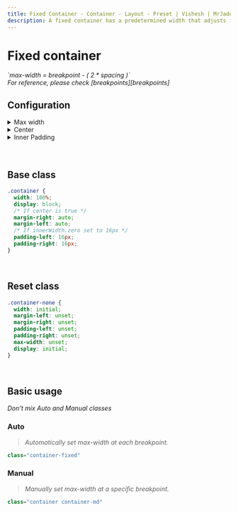 ```yaml
---
title: Fixed Container - Container - Layout - Preset | Vishesh | MrJadeja
description: A fixed container has a predetermined width that adjusts its size at every breakpoint. This enables the layout to seamlessly adapt to various screen sizes while preserving a consistent width within each breakpoint, ensuring a cohesive and visually appealing design across different devices.
---
```



# Fixed container

<Callout type="info">
  <em>`max-width = breakpoint - ( 2 * spacing )`</em> <br />
  <em>For reference, please check [breakpoints][breakpoints]</em>
</Callout>

<br />

## Configuration

<details>
<summary>Max width</summary>

<Callout type="error">
  <em>Don't mix Auto and Manual classes</em>
</Callout>

<h4>Auto</h4>

> `container-fixed`

| Breakpoint | \<375px | ≥375px | ≥640px | ≥768px | ≥1024px | ≥1280  | ≥1440px | ≥1920px |
| :--------- | :------ | :----- | :----- | :----- | :------ | :----- | :------ | :------ |
| spacing    | 0       | 16     | 28     | 40     | 64      | 80     | 128     | 240     |
| max-width  | 100%    | 343px  | 584px  | 688px  | 896px   | 1120px | 1184px  | 1440px  |

<h4>Manual</h4>

1\. Base class `container` <small>(mandatory)</small> <br/>
2\. Max width class `container-x` <small>(where `x` is the breakpoint key)</small>

| Class          | Spacing | \<375px | ≥375px | ≥640px | ≥768px | ≥1024px | ≥1280px | ≥1440px | ≥1920px |
| :------------- | :------ | :------ | :----- | :----- | :----- | :------ | :------ | :------ | :------ |
| container      | 0       | 100%    | 100%   | 100%   | 100%   | 100%    | 100%    | 100%    | 100%    |
| container-xs   | 16      | 100%    | 343px  | 584px  | 688px  | 896px   | 1120px  | 1184px  | 1440px  |
| container-sm   | 28      | 100%    | 100%   | 584px  | 688px  | 896px   | 1120px  | 1184px  | 1440px  |
| container-md   | 40      | 100%    | 100%   | 100%   | 688px  | 896px   | 1120px  | 1184px  | 1440px  |
| container-lg   | 64      | 100%    | 100%   | 100%   | 100%   | 896px   | 1120px  | 1184px  | 1440px  |
| container-xl   | 80      | 100%    | 100%   | 100%   | 100%   | 100%    | 1120px  | 1184px  | 1440px  |
| container-mac  | 128     | 100%    | 100%   | 100%   | 100%   | 100%    | 100%    | 1184px  | 1440px  |
| container-maxw | 240     | 100%    | 100%   | 100%   | 100%   | 100%    | 100%    | 100%    | 1440px  |

</details>

<details>
<summary>Center</summary>

```js
container: {
  // ...
  center: true | false,
  // ...
}
```

<h4>true</h4>

- Horizontally align the fixed container to the center.
- This is set by default.

<h4>false</h4>

- Below classes are available to manually set alignment.

| Class            | Description                               |
| :--------------- | :---------------------------------------- |
| container-left   | Aligns the fixed container to the left.   |
| container-center | Centers the fixed container horizontally. |
| container-right  | Aligns the fixed container to the right.  |

</details>

<details>
<summary>Inner Padding</summary>

> Apply to all breakpoints

```js filename="apply to all breakpoints"
container: {
  // ...
  innerPadding: number | string,
  // ...
}
```

> Apply to specific breakpoint

```js filename="apply to specific breakpoint"
container: {
  // ...
  innerPadding: {
    "breakpoint key": number | string
  },
  // ...
}
```

| Value  | Condition                                                                                    | Default |
| :----- | :------------------------------------------------------------------------------------------- | :------ |
| Number | Should be 0 or greater                                                                       |         |
| String | Valid CSS like "16px", "1rem", etc...                                                        |         |
| object | Applies to specific breakpoint <br /> - Key: breakpoint key <br /> - Value: number or string | Yes     |

</details>

<br />
<br />

## Base class

```css
.container {
  width: 100%;
  display: block;
  /* If center is true */
  margin-right: auto;
  margin-left: auto;
  /* If innerWidth.zero set to 16px */
  padding-left: 16px;
  padding-right: 16px;
}
```

<br />

## Reset class

```css
.container-none {
  width: initial;
  margin-left: unset;
  margin-right: unset;
  padding-left: unset;
  padding-right: unset;
  max-width: unset;
  display: initial;
}
```

<br />

## Basic usage

<Callout type="error">
  <em>Don't mix Auto and Manual classes</em>
</Callout>

<h3 class="no-nx">Auto</h3>

> <em>Automatically set max-width at each breakpoint.</em>

```js
class="container-fixed"
```

<h3 class="no-nx">Manual</h3>

> <em>Manually set max-width at a specific breakpoint.</em>

```js
class="container container-md"
```

[breakpoints]: /preset/layout/breakpoints "Breakpoints"
[specificity]: https://www.youtube.com/watch?v=c0kfcP_nD9E "CSS Specificity"
